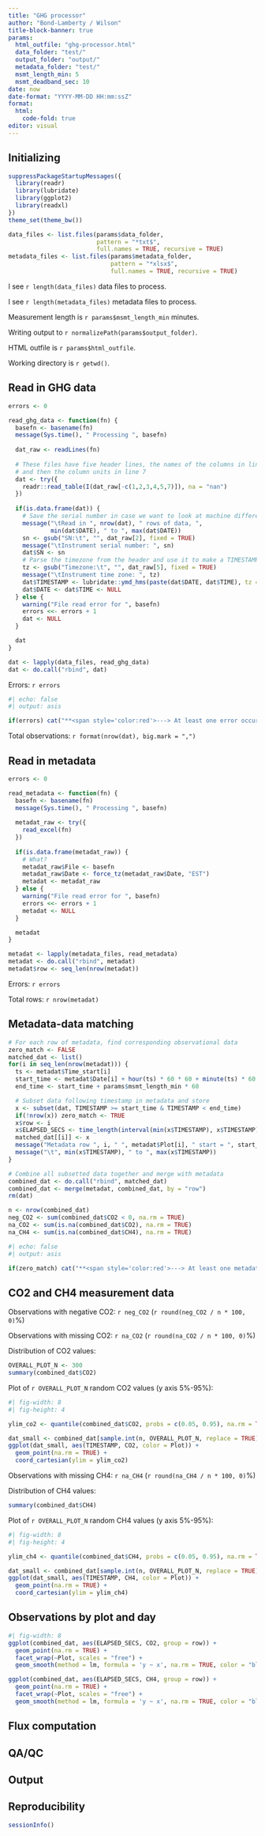 ```yaml
---
title: "GHG processor"
author: "Bond-Lamberty / Wilson"
title-block-banner: true
params:
  html_outfile: "ghg-processor.html"
  data_folder: "test/"
  output_folder: "output/"
  metadata_folder: "test/"
  msmt_length_min: 5
  msmt_deadband_sec: 10
date: now
date-format: "YYYY-MM-DD HH:mm:ssZ"
format: 
  html:
    code-fold: true
editor: visual
---
```


## Initializing

```r
suppressPackageStartupMessages({
  library(readr)
  library(lubridate)
  library(ggplot2)
  library(readxl)
})
theme_set(theme_bw())

data_files <- list.files(params$data_folder, 
                         pattern = "*txt$", 
                         full.names = TRUE, recursive = TRUE)
metadata_files <- list.files(params$metadata_folder, 
                             pattern = "*xlsx$", 
                             full.names = TRUE, recursive = TRUE)
```

I see `r length(data_files)` data files to process.

I see `r length(metadata_files)` metadata files to process.

Measurement length is `r params$msmt_length_min` minutes.

Writing output to ``r normalizePath(params$output_folder)``.

HTML outfile is ``r params$html_outfile``.

Working directory is ``r getwd()``.

## Read in GHG data

```r
errors <- 0

read_ghg_data <- function(fn) {
  basefn <- basename(fn)
  message(Sys.time(), " Processing ", basefn)
  
  dat_raw <- readLines(fn)
  
  # These files have five header lines, the names of the columns in line 6,
  # and then the column units in line 7
  dat <- try({
    readr::read_table(I(dat_raw[-c(1,2,3,4,5,7)]), na = "nan")
  })
  
  if(is.data.frame(dat)) {
    # Save the serial number in case we want to look at machine differences later
    message("\tRead in ", nrow(dat), " rows of data, ", 
            min(dat$DATE), " to ", max(dat$DATE))
    sn <- gsub("SN:\t", "", dat_raw[2], fixed = TRUE)
    message("\tInstrument serial number: ", sn)
    dat$SN <- sn
    # Parse the timezone from the header and use it to make a TIMESTAMP field
    tz <- gsub("Timezone:\t", "", dat_raw[5], fixed = TRUE)
    message("\tInstrument time zone: ", tz)
    dat$TIMESTAMP <- lubridate::ymd_hms(paste(dat$DATE, dat$TIME), tz = tz)
    dat$DATE <- dat$TIME <- NULL
  } else {
    warning("File read error for ", basefn)
    errors <<- errors + 1
    dat <- NULL
  }

  dat
}

dat <- lapply(data_files, read_ghg_data)
dat <- do.call("rbind", dat)
```

Errors: `r errors`

```r
#| echo: false
#| output: asis

if(errors) cat("**<span style='color:red'>---> At least one error occurred! <---</span>**")
```

Total observations: `r format(nrow(dat), big.mark = ",")`


## Read in metadata

```r
errors <- 0

read_metadata <- function(fn) {
  basefn <- basename(fn)
  message(Sys.time(), " Processing ", basefn)
  
  metadat_raw <- try({
    read_excel(fn)
  })
  
  if(is.data.frame(metadat_raw)) {
    # What?
    metadat_raw$File <- basefn
    metadat_raw$Date <- force_tz(metadat_raw$Date, "EST")
    metadat <- metadat_raw
  } else {
    warning("File read error for ", basefn)
    errors <<- errors + 1
    metadat <- NULL
  }

  metadat
}

metadat <- lapply(metadata_files, read_metadata)
metadat <- do.call("rbind", metadat)
metadat$row <- seq_len(nrow(metadat))
```

Errors: `r errors`

Total rows: `r nrow(metadat)`

## Metadata-data matching

```r
# For each row of metadata, find corresponding observational data
zero_match <- FALSE
matched_dat <- list()
for(i in seq_len(nrow(metadat))) {
  ts <- metadat$Time_start[i]
  start_time <- metadat$Date[i] + hour(ts) * 60 * 60 + minute(ts) * 60 + second(ts)
  end_time <- start_time + params$msmt_length_min * 60

  # Subset data following timestamp in metadata and store
  x <- subset(dat, TIMESTAMP >= start_time & TIMESTAMP < end_time)
  if(!nrow(x)) zero_match <- TRUE
  x$row <- i
  x$ELAPSED_SECS <- time_length(interval(min(x$TIMESTAMP), x$TIMESTAMP), "seconds")
  matched_dat[[i]] <- x
  message("Metadata row ", i, " ", metadat$Plot[i], " start = ", start_time, " matched ", nrow(matched_dat[[i]]), " data rows")
  message("\t", min(x$TIMESTAMP), " to ", max(x$TIMESTAMP))
}

# Combine all subsetted data together and merge with metadata 
combined_dat <- do.call("rbind", matched_dat)
combined_dat <- merge(metadat, combined_dat, by = "row")
rm(dat)

n <- nrow(combined_dat)
neg_CO2 <- sum(combined_dat$CO2 < 0, na.rm = TRUE)
na_CO2 <- sum(is.na(combined_dat$CO2), na.rm = TRUE)
na_CH4 <- sum(is.na(combined_dat$CH4), na.rm = TRUE)
```

```r
#| echo: false
#| output: asis

if(zero_match) cat("**<span style='color:red'>---> At least one metadata row had no matching data! <---</span>**")
```


## CO2 and CH4 measurement data

Observations with negative CO2: `r neg_CO2` (`r round(neg_CO2 / n * 100, 0)`%)

Observations with missing CO2: `r na_CO2` (`r round(na_CO2 / n * 100, 0)`%)

Distribution of CO2 values:

```r
OVERALL_PLOT_N <- 300
summary(combined_dat$CO2)
```

Plot of `r OVERALL_PLOT_N` random CO2 values (y axis 5%-95%):

```r
#| fig-width: 8
#| fig-height: 4

ylim_co2 <- quantile(combined_dat$CO2, probs = c(0.05, 0.95), na.rm = TRUE)

dat_small <- combined_dat[sample.int(n, OVERALL_PLOT_N, replace = TRUE),]
ggplot(dat_small, aes(TIMESTAMP, CO2, color = Plot)) + 
  geom_point(na.rm = TRUE) +
  coord_cartesian(ylim = ylim_co2)
```

Observations with missing CH4: `r na_CH4` (`r round(na_CH4 / n * 100, 0)`%)

Distribution of CH4 values:

```r
summary(combined_dat$CH4)
```

Plot of `r OVERALL_PLOT_N` random CH4 values (y axis 5%-95%):

```r
#| fig-width: 8
#| fig-height: 4

ylim_ch4 <- quantile(combined_dat$CH4, probs = c(0.05, 0.95), na.rm = TRUE)

dat_small <- combined_dat[sample.int(n, OVERALL_PLOT_N, replace = TRUE),]
ggplot(dat_small, aes(TIMESTAMP, CH4, color = Plot)) + 
  geom_point(na.rm = TRUE) +
  coord_cartesian(ylim = ylim_ch4)
```


## Observations by plot and day

```r
#| fig-width: 8
ggplot(combined_dat, aes(ELAPSED_SECS, CO2, group = row)) + 
  geom_point(na.rm = TRUE) +
  facet_wrap(~Plot, scales = "free") +
  geom_smooth(method = lm, formula = 'y ~ x', na.rm = TRUE, color = "blue")

ggplot(combined_dat, aes(ELAPSED_SECS, CH4, group = row)) + 
  geom_point(na.rm = TRUE) +
  facet_wrap(~Plot, scales = "free") +
  geom_smooth(method = lm, formula = 'y ~ x', na.rm = TRUE, color = "blue")
```

## Flux computation

## QA/QC

## Output

## Reproducibility

```r
sessionInfo()
```
